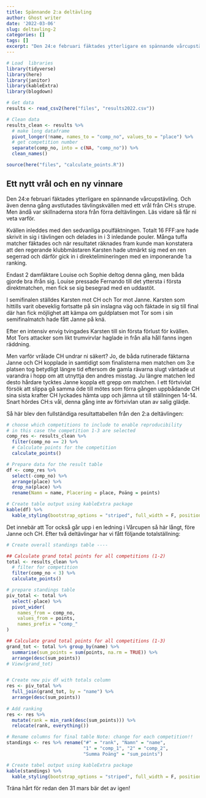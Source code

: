 ```yaml
---
title: Spännande 2:a deltävling
author: Ghost writer
date: '2022-03-06'
slug: deltavling-2
categories: []
tags: []
excerpt: "Den 24:e februari fäktades ytterligare en spännande vårcupstävling. Även denna gång avstlutades tävlingskvällen med ett vrål från CH:s strupe. Men ändå var skillnaderna stora från förra deltävlingen. Läs vidare så får ni veta varför."
---
```


```r
# Load  libraries
library(tidyverse)
library(here)
library(janitor)
library(kableExtra)
library(blogdown)

# Get data
results <- read_csv2(here("files", "results2022.csv"))

# Clean data
results_clean <- results %>%
  # make long dataframe
  pivot_longer(!name, names_to = "comp_no", values_to = "place") %>% 
  # get competition number
  separate(comp_no, into = c(NA, "comp_no")) %>%
  clean_names()
```

```r
source(here("files", "calculate_points.R"))
```

## Ett nytt vrål och en ny vinnare

Den 24:e februari fäktades ytterligare en spännande vårcupstävling. Och även denna gång avstlutades tävlingskvällen med ett vrål från CH:s strupe. Men ändå var skillnaderna stora från förra deltävlingen. Läs vidare så får ni veta varför.

Kvällen inleddes med den sedvanliga poulfäktningen. Totalt 16 FFF:are hade skrivit in sig i tävlingen och delades in i 3 inledande pouler. Många tuffa matcher fäktades och när resultatet räknades fram kunde man konstatera att den regerande klubbmästaren Karsten hade utmärkt sig med en ren segerrad och därför gick in i direktelimineringen med en imponerande 1:a ranking.

Endast 2 damfäktare Louise och Sophie deltog denna gång, men båda gjorde bra ifrån sig. Louise pressade Fernando till det yttersta i första direktmatchen, men fick se sig besegrad med en uddastöt. 

I semifinalen ställdes Karsten mot CH och Tor mot Janne. Karsten som hittills varit obeveklig fortsatte på sin inslagna väg och fäktade in sig till final där han fick möjlighet att kämpa om guldplatsen mot Tor som i sin semifinalmatch hade fått Janne på knä.

Efter en intensiv envig tvingades Karsten till sin första förlust för kvällen. Mot Tors attacker som likt trumvirvlar haglade in från alla håll fanns ingen räddning. 

Men varför vrålade CH undrar ni säkert? Jo, de båda rutinerade fäktarna Janne och CH kopplade in samtidigt som finalisterna men matchen om 3:e platsen tog betydligt längre tid eftersom de gamla rävarna slugt väntade ut varandra i hopp om att utnyttja den andres misstag. Ju längre matchen led desto hårdare tycktes Janne koppla ett grepp om matchen. I ett förtvivlat försök att slippa gå samma öde till mötes som förra gången uppbådande CH sina sista krafter CH lyckades hämta upp och jämna ut till ställningen 14-14. Snart hördes CH:s vål, denna gång inte av förtvivlan utan av salig glädje.

Så här blev den fullständiga resultattabellen från den 2:a deltävlingen:

```r
# choose which competitions to include to enable reproducibility
# in this case the competition 1-3 are selected
comp_res <- results_clean %>% 
  filter(comp_no == 2) %>% 
  # Calculate points for the competition
  calculate_points()

# Prepare data for the result table
df <- comp_res %>%
  select(-comp_no) %>% 
  arrange(place) %>% 
  drop_na(place) %>% 
  rename(Namn = name, Placering = place, Poäng = points)

# Create table output using kableExtra package
kable(df) %>%
  kable_styling(bootstrap_options = "striped", full_width = F, position = "left")
```

Det innebär att Tor också går upp i en ledning i Vårcupen så här långt, före Janne och CH. Efter två deltävlingar har vi fått följande totalställning:

```r
# Create overall standings table ----

## Calculate grand total points for all competitions (1-2)
total <- results_clean %>% 
  # filter for competition
  filter(comp_no < 3) %>%
  calculate_points() 

# prepare standings table
piv_total <- total %>%
  select(-place) %>% 
  pivot_wider(
    names_from = comp_no, 
    values_from = points,
    names_prefix = "comp_"
)

## Calculate grand total points for all competitions (1-3)
grand_tot <- total %>% group_by(name) %>%
  summarise(sum_points = sum(points, na.rm = TRUE)) %>% 
  arrange(desc(sum_points))
# View(grand_tot)


# Create new piv df with totals column
res <- piv_total %>%
  full_join(grand_tot, by = "name") %>% 
  arrange(desc(sum_points))
  
# Add ranking
res <- res %>% 
  mutate(rank = min_rank(desc(sum_points))) %>% 
  relocate(rank, everything())

# Rename columns for final table Note: change for each competition!!
standings <- res %>% rename("#" = "rank", "Namn" = "name", 
                            "1" = "comp_1", "2" = "comp_2",
                            "Summa Poäng" = "sum_points")

# Create tabel output using kableExtra package
kable(standings) %>%
  kable_styling(bootstrap_options = "striped", full_width = F, position = "left")
```

Träna hårt för redan den 31 mars bär det av igen!

\
